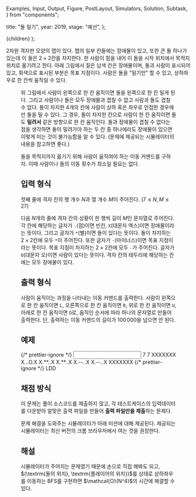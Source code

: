   Examples,
  Input,
  Output,
  Figure,
  PostLayout,
  Simulators,
  Solution,
  Subtask,
} from "components";

  title: "돌 밀기",
  year: 2019,
  stage: "예선",
};

  <PostLayout meta={meta}>{children}</PostLayout>
);

$2$차원 격자판 모양의 맵이 있다. 맵의 일부 칸들에는 장애물이 있고, 또한 큰 돌 하나가 있는데 이 돌은 $2\times 2$칸을 차지한다. 한 사람이 힘을 내어 이 돌을 시작 위치에서 목적지 위치로 옮기려고 한다. 아래 그림에서 짙은 남색 칸은 장애물이며, 돌과 사람이 표시되어 있고, 회색으로 표시된 부분은 목표 지점이다. 사람은 돌을 “밀기만” 할 수 있고, 상하좌우로 한 칸씩 움직일 수 있다.

<Figure src="/2019/block1.jpg" alt="" />

위 그림에서 사람이 왼쪽으로 한 칸 움직이면 돌을 왼쪽으로 한 칸 밀게 된다. 그리고 사람이나 돌은 모두 장애물과 겹칠 수 없고 사람과 돌도 겹칠 수 없다. 돌이 차지한 $4$개의 칸에 사람이 상하 혹은 좌우로 인접한 경우에만 돌을 밀 수 있다. 그 경우, 돌이 차지한 칸으로 사람이 한 칸 움직이면 돌도 **밀려서** 같은 방향으로 한 칸 움직인다. 돌과 장애물이 겹칠 수 없다는 점을 생각하면 돌이 밀려가야 하는 두 칸 중 하나에라도 장애물이 있으면 이렇게 미는 것이 불가능함을 알 수 있다. (문제에 제공되는 시뮬레이터의 내용을 참고하면 좋다.)

돌을 목적지까지 옮기기 위해 사람이 움직여야 하는 이동 커맨드를 구하자. 이때 사람이나 돌의 이동 횟수가 최소일 필요는 없다.

## 입력 형식

첫째 줄에 격자 칸의 행 개수 $N$과 열 개수 $M$이 주어진다. ($7 \le N, M \le 27$)

다음 $N$개의 줄에 격자 칸의 상황이 한 행씩 길이 $M$인 문자열로 주어진다. 각 칸에 해당하는 글자가 `.`(점)이면 빈칸, `X`(대문자 엑스)이면 장애물이라는 뜻이다. 그리고 글자가 `*`(별)이면 돌이 있다는 뜻이다. 돌이 차지하는 $2\times 2$칸에 모두 `*`이 주어진다. 또한 글자가 `-`(마이너스)이면 목표 지점이라는 뜻이다. 목표 지점이 차지하는 $2\times 2$칸에 모두 `-`가 주어진다. 글자가 `O`(대문자 오)이면 사람이 있다는 뜻이다. 격자 칸의 테두리에 해당하는 칸에는 모두 장애물이 있다.

## 출력 형식

사람이 움직이는 과정을 나타내는 이동 커맨드를 출력한다. 사람이 왼쪽으로 한 칸 움직이면 `L`, 오른쪽으로 한 칸 움직이면 `R`, 위로 한 칸 움직이면 `U`, 아래로 한 칸 움직이면 `D`로, 움직인 순서에 따라 하나의 문자열로 만들어 출력한다. 단, 출력하는 이동 커맨드의 길이가 $100\,000$을 넘으면 안 된다.

## 예제

<Examples>
  {/* prettier-ignore */}
  <Input>
    7 7
    XXXXXXX
    X...O.X
    X.**..X
    X.**..X
    X.--..X
    X.--..X
    XXXXXXX
  </Input>
  {/* prettier-ignore */}
  <Output>
    LDD
  </Output>
</Examples>

## 채점 방식

이 문제는 풀이 소스코드를 제출하지 않고, 각 테스트케이스의 입력데이터를 다운받아 알맞은 출력 파일을 만들어 **출력 파일만을 제출**하는 문제다.

문제 해결을 도와주는 시뮬레이터가 아래 미션에 대해 제공된다. 제공되는 시뮬레이터는 최신 버전의 크롬 브라우저에서 여는 것을 권장한다.

<Simulators
  urlPrefix="http://nypc2019.s3-website.ap-northeast-2.amazonaws.com/d80c285dad42354e/"
  count={10}
/>

## 해설

<Solution>
  시뮬레이터가 주어지는 문제였기 때문에 손으로 직접 해봐도 되고, $(\textrm{돌의 위치},
  \textrm{플레이어의 위치})$를 상태로 상하좌우를 이동하는 BFS를 구현하면 $\mathcal{O}(N^4)$의 시간에
  해결할 수 있다.
</Solution>
